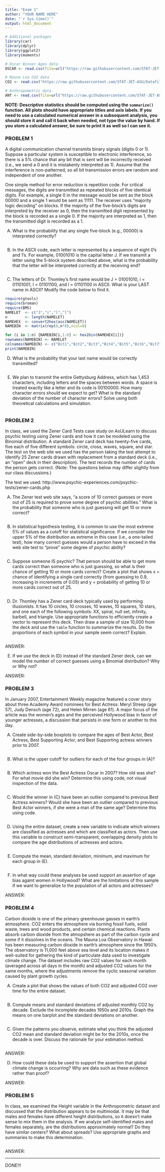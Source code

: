 ```yaml
---
title: "Exam 1"
author: "YOUR NAME HERE"
date: "`r Sys.time()`"
output: html_document
---
```


```r
# Additional packages
library(car)
library(dplyr)
library(ggplot2)
library(moments)

# Oscar Winner Ages data
OSCAR <- read.csv(file=url("https://raw.githubusercontent.com/STAT-JET-ASU/Datafiles/master/Instructor/oscarages.csv"))

# Mauna Loa CO2 data
CO2 <- read.csv("https://raw.githubusercontent.com/STAT-JET-ASU/Datafiles/master/Instructor/maunaloaCO2.csv")

# Anthropometric data
ANT <- read.csv(file=url("https://raw.githubusercontent.com/STAT-JET-ASU/Datafiles/master/Instructor/anthropometric.csv"))
```

**NOTE: Descriptive statistics should be computed using the `summarize()` function. All plots should have appropriate titles and axis labels. If you need to use a calculated numerical answer in a subsequent analysis, you should store it and call it back when needed, not type the value by hand. If you store a calculated answer, be sure to print it as well so I can see it.**

### PROBLEM 1

A digital communication channel transmits binary signals (digits 0 or 1). Suppose a particular system is susceptible to electronic interference, so there is a 5% chance that any bit that is sent will be incorrectly received (i.e., we send a 0 and it is mistakenly interpreted as 1). Assume that the interference is non-patterned, so all bit transmission errors are random and independent of one another.

One simple method for error reduction is repetition code. For critical messages, the digits are transmitted as repeated blocks of five identical digits. For example, a single 0 in the message would be sent as the block 00000 and a single 1 would be sent as 11111. The receiver uses "majority logic decoding" on blocks. If the majority of the five-block's digits are interpreted by the receiver as 0, then the transmitted digit represented by the block is recorded as a single 0. If the majority are interpreted as 1, then the transmitted digit is recorded as a 1.

A) What is the probability that any single five-block (e.g., 00000) is interpreted correctly?

```r

```

B) In the ASCII code, each letter is represented by a sequence of eight 0's and 1's. For example, 01001010 is the capital letter J. If we transmit a letter using the 5-block system described above, what is the probability that the letter will be interpreted correctly at the receiving end?

```r

```

C) The letters of Dr. Thomley's first name would be J = 01001010, i = 01101001, l = 01101100, and l = 01101100 in ASCII. What is your LAST name in ASCII? Modify the code below to find it.

```r
require(gtools)
require(broman)
require(BMS)
NAMELET  <- c("J","i","l","l")
n        <- length(NAMELET)
NAMEHEX  <- convert2hex(asc(NAMELET))
NAMEBIN  <- matrix(rep(0,n*8),ncol=8)

for (i in 1:n) {NAMEBIN[i,1:8] <- hex2bin(NAMEHEX[i])}
rownames(NAMEBIN) <- NAMELET
colnames(NAMEBIN) <- c("Bit1","Bit2","Bit3","Bit4","Bit5","Bit6","Bit7","Bit8")
print(NAMEBIN)
```

D) What is the probability that your last name would be correctly transmitted?

```r

```

E) We plan to transmit the entire Gettysburg Address, which has 1,453 characters, including  letters and the spaces between words. A space is treated exactly like a letter and its code is 00100000. How many character errors should we expect to get? What is the standard deviation of the number of character errors? Solve using both theoretical calculations and simulation.

```r

```


### PROBLEM 2

In class, we used the Zener Card Tests case study on AsULearn to discuss psychic testing using Zener cards and how it can be modeled using the Binomial distribution. A standard Zener card deck has twenty-five cards, five each of five different symbols: circle, cross, waves, square, and star. The test on the web site we used has the person taking the test attempt to identify 25 Zener cards drawn with replacement from a standard deck (i.e., an "open" deck in their description). The test records the number of cards the person gets correct. (Note: The questions below may differ slightly from our class discussions.)

The test we used: http://www.psychic-experiences.com/psychic-tests/zener-cards.php

A) The Zener test web site says, "a score of 10 correct guesses or more out of 25 is required to prove some degree of psychic abilities." What is the probability that someone who is just guessing will get 10 or more correct?

```r

```

B) In statistical hypothesis testing, it is common to use the most extreme 5% of values as a cutoff for statistical significance. If we consider the upper 5% of the distribution as extreme in this case (i.e., a one-tailed test), how many correct guesses would a person have to exceed in the web site test to "prove" some degree of psychic ability?

```r

```

C) Suppose someone IS psychic? That person should be able to get more cards correct than someone who is just guessing, so what is their chance of getting 10 or more cards correct? Create a plot that shows x = chance of identifying a single card correctly (from guessing to 0.9, increasing in increments of 0.05) and y = probability of getting 10 or more cards correct out of 25.

```r

```

D) Dr. Thomley has a Zener card deck typically used by performing illusionists. It has 10 circles, 10 crosses, 10 waves, 10 squares, 10 stars, and one each of the following symbols: XX, spiral, null set, infinity, barbell, and triangle. Use appropriate functions to efficiently create a vector to represent this deck. Then draw a sample of size 10,000 from the deck and use the `table` function to summarize the results. Do the proportions of each symbol in your sample seem correct? Explain.

```r

```

ANSWER: 

E) If we use the deck in (D) instead of the standard Zener deck, can we model the number of correct guesses using a Binomial distribution? Why or Why not?

ANSWER: 


### PROBLEM 3

In January 2007, Entertainment Weekly magazine featured a cover story about three Academy Award nominees for Best Actress: Meryl Streep (age 57), Judy Densch (age 72), and Helen Mirren (age 61). A major focus of the article was the women’s ages and the perceived Hollywood bias in favor of younger actresses, a discussion that persists in one form or another to this day.

A) Create side-by-side boxplots to compare the ages of Best Actor, Best Actress, Best Supporting Actor, and Best Supporting actress winners prior to 2007.

```r

```

B) What is the upper cutoff for outliers for each of the four groups in (A)?

```r

```

B) Which actress won the Best Actress Oscar in 2007? How old was she? For what movie did she win? Determine this using code, not visual inspection of the data.

```r

```

C) Would the winner in (C) have been an outlier compared to previous Best Actress winners? Would  she have been an outlier compared to previous Best Actor winners, if she were a man of the same age? Determine this using code.

```r

```

D) Using the entire dataset, create a new variable to indicate which winners are classified as actresses and which are classified as actors. Then use this variable to construct semi-transparent, overlapping density plots to compare the age distributions of actresses and actors. 

```r

```

E) Compute the mean, standard deviation, minimum, and maximum for each group in (E).

```r

```

F) In what way could these analyses be used support an assertion of age bias againt women in Hollywood? What are the limitations of this sample if we want to generalize to the population of all actors and actresses?

ANSWER:


### PROBLEM 4

Carbon dioxide is one of the primary greenhouse gasses in earth's atmosphere. CO2 enters the atmosphere via burning fossil fuels, solid waste, trees and wood products, and certain chemical reactions. Plants absorb carbon dioxide from the atmopshere as part of the carbon cycle and some if it dissolves in the oceans. The Mauna Loa Observatory in Hawaii has been measuring carbon dioxide in earth's atmosphere since the 1950's. The observatory is 11,000 feet above sea level and its location makes it well-suited for gathering the kind of particulate data used to investigate climate change. The dataset includes raw CO2 values for each month (averaged across all days in the month) and adjusted CO2 values for the same months, where the adjustments remove the cyclic seasonal variation caused by plant growth cycles.

A) Create a plot that shows the values of both CO2 and adjusted CO2 over time for the entire dataset. 

```r

```

B) Compute means and standard deviations of adjusted monthly CO2 by decade. Exclude the incomplete decades 1950s and 2010s. Graph the means on one barplot and the standard deviations on another.

```r

```

C) Given the patterns you observe, estimate what you think the adjusted CO2 mean and standard deviation might be for the 2010s, once the decade is over. Discuss the rationale for your estimation method.

```r

```

ANSWER: 

D) How could these data be used to support the assertion that global climate change is occurring? Why are data such as these evidence rather than proof?

ANSWER:


### PROBLEM 5

In class, we examined the Height variable in the Anthropometric dataset and discussed that the distribution appears to be multimodal. It may be that males and females have different height distributions, so it doesn't make sense to mix them in the analysis. If we analyze self-identified males and females separately, are the distributions approximately normal? Do they have similar centers? What about spreads? Use appropriate graphs and summaries to make this determination.

```r

```

ANSWER: 

<hr>

DONE!!!